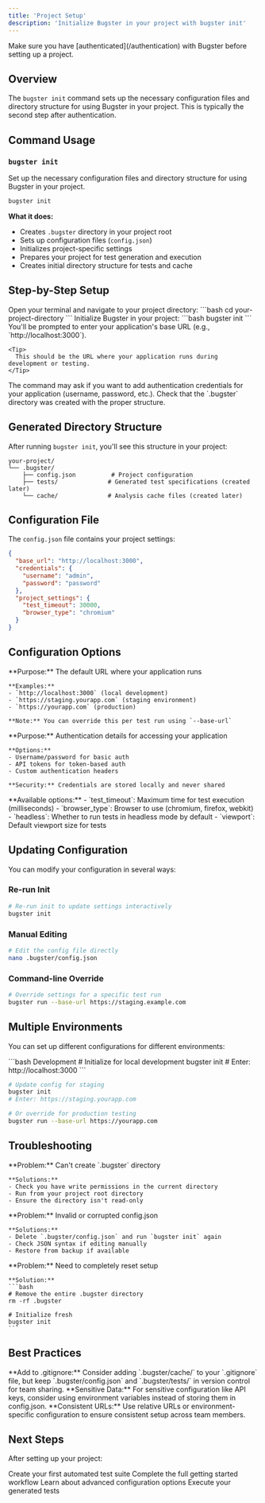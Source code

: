 ```yaml
---
title: 'Project Setup'
description: 'Initialize Bugster in your project with bugster init'
---
```


<Note>
  Make sure you have [authenticated](/authentication) with Bugster before setting up a project.
</Note>

## Overview

The `bugster init` command sets up the necessary configuration files and directory structure for using Bugster in your project. This is typically the second step after authentication.

## Command Usage

### `bugster init`

<Card title="Initialize Bugster Configuration" icon="gear">
  Set up the necessary configuration files and directory structure for using Bugster in your project.
</Card>

```bash
bugster init
```

**What it does:**
- Creates `.bugster` directory in your project root
- Sets up configuration files (`config.json`)
- Initializes project-specific settings
- Prepares your project for test generation and execution
- Creates initial directory structure for tests and cache

## Step-by-Step Setup

<Steps>
  <Step title="Navigate to your project">
    Open your terminal and navigate to your project directory:
    ```bash
    cd your-project-directory
    ```
  </Step>
  
  <Step title="Run init command">
    Initialize Bugster in your project:
    ```bash
    bugster init
    ```
  </Step>
  
  <Step title="Configure base URL">
    You'll be prompted to enter your application's base URL (e.g., `http://localhost:3000`).
    
    <Tip>
      This should be the URL where your application runs during development or testing.
    </Tip>
  </Step>
  
  <Step title="Setup credentials (optional)">
    The command may ask if you want to add authentication credentials for your application (username, password, etc.).
  </Step>
  
  <Step title="Verify setup">
    Check that the `.bugster` directory was created with the proper structure.
  </Step>
</Steps>

## Generated Directory Structure

After running `bugster init`, you'll see this structure in your project:

```
your-project/
└── .bugster/
    ├── config.json          # Project configuration
    ├── tests/              # Generated test specifications (created later)
    └── cache/              # Analysis cache files (created later)
```

## Configuration File

The `config.json` file contains your project settings:

```json
{
  "base_url": "http://localhost:3000",
  "credentials": {
    "username": "admin",
    "password": "password"
  },
  "project_settings": {
    "test_timeout": 30000,
    "browser_type": "chromium"
  }
}
```

## Configuration Options

<AccordionGroup>
  <Accordion icon="globe" title="Base URL">
    **Purpose:** The default URL where your application runs
    
    **Examples:**
    - `http://localhost:3000` (local development)
    - `https://staging.yourapp.com` (staging environment)
    - `https://yourapp.com` (production)
    
    **Note:** You can override this per test run using `--base-url`
  </Accordion>

  <Accordion icon="lock" title="Credentials">
    **Purpose:** Authentication details for accessing your application
    
    **Options:**
    - Username/password for basic auth
    - API tokens for token-based auth
    - Custom authentication headers
    
    **Security:** Credentials are stored locally and never shared
  </Accordion>

  <Accordion icon="settings" title="Project Settings">
    **Available options:**
    - `test_timeout`: Maximum time for test execution (milliseconds)
    - `browser_type`: Browser to use (chromium, firefox, webkit)
    - `headless`: Whether to run tests in headless mode by default
    - `viewport`: Default viewport size for tests
  </Accordion>
</AccordionGroup>

## Updating Configuration

You can modify your configuration in several ways:

### Re-run Init
```bash
# Re-run init to update settings interactively
bugster init
```

### Manual Editing
```bash
# Edit the config file directly
nano .bugster/config.json
```

### Command-line Override
```bash
# Override settings for a specific test run
bugster run --base-url https://staging.example.com
```

## Multiple Environments

You can set up different configurations for different environments:

<CodeGroup>
```bash Development
# Initialize for local development
bugster init
# Enter: http://localhost:3000
```

```bash Staging
# Update config for staging
bugster init
# Enter: https://staging.yourapp.com
```

```bash Production
# Or override for production testing
bugster run --base-url https://yourapp.com
```
</CodeGroup>

## Troubleshooting

<AccordionGroup>
  <Accordion icon="folder" title="Permission Issues">
    **Problem:** Can't create `.bugster` directory
    
    **Solutions:**
    - Check you have write permissions in the current directory
    - Run from your project root directory
    - Ensure the directory isn't read-only
  </Accordion>

  <Accordion icon="file-x" title="Configuration Corruption">
    **Problem:** Invalid or corrupted config.json
    
    **Solutions:**
    - Delete `.bugster/config.json` and run `bugster init` again
    - Check JSON syntax if editing manually
    - Restore from backup if available
  </Accordion>

  <Accordion icon="refresh" title="Reset Configuration">
    **Problem:** Need to completely reset setup
    
    **Solution:**
    ```bash
    # Remove the entire .bugster directory
    rm -rf .bugster
    
    # Initialize fresh
    bugster init
    ```
  </Accordion>
</AccordionGroup>

## Best Practices

<Card title="Version Control" icon="git-branch">
  **Add to .gitignore:** Consider adding `.bugster/cache/` to your `.gitignore` file, but keep `.bugster/config.json` and `.bugster/tests/` in version control for team sharing.
</Card>

<Card title="Environment Variables" icon="variable">
  **Sensitive Data:** For sensitive configuration like API keys, consider using environment variables instead of storing them in config.json.
</Card>

<Card title="Team Setup" icon="users">
  **Consistent URLs:** Use relative URLs or environment-specific configuration to ensure consistent setup across team members.
</Card>

## Next Steps

After setting up your project:

<CardGroup cols={2}>
  <Card title="Generate Tests" icon="magic" href="/commands/test-generation">
    Create your first automated test suite
  </Card>
  
  <Card title="Follow Quickstart" icon="rocket" href="/quickstart">
    Complete the full getting started workflow
  </Card>
  
  <Card title="Configuration Guide" icon="settings" href="/guides/configuration">
    Learn about advanced configuration options
  </Card>
  
  <Card title="Run Tests" icon="play" href="/commands/test-execution">
    Execute your generated tests
  </Card>
</CardGroup> 